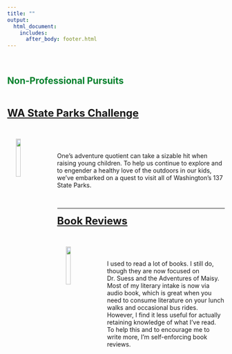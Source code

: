 ```yaml
---
title: ""
output: 
  html_document:
    includes:
      after_body: footer.html
---
```


&nbsp;
&nbsp;

## <span style="color:#00802b"> Non-Professional Pursuits

&nbsp;

<a style="font-weight:bold;font-size:24px" href="waparks.html">WA State Parks Challenge</a>

&nbsp;

<img src="images/wastateparks_logo.jpeg" style="width:15%; margin-left:20px; margin-right: 20px" align="left">

&nbsp;

One's adventure quotient can take a sizable hit when raising young children.  To help us continue to explore and to engender a healthy love of the outdoors in our kids, we've embarked on a quest to visit all of Washington's 137 State Parks.  

&nbsp;

---------------------------------

<a style="font-weight:bold;font-size:24px" href="books.html">Book Reviews</a>

&nbsp;

<img src="images/bookreview.png" style="width:15%; margin-left:20px; margin-right: 20px" align="left">

&nbsp;

I used to read a lot of books. I still do, though they are now focused on Dr. Suess and the Adventures of Maisy.  Most of my literary intake is now via audio book, which is great when you need to consume literature on your lunch walks and occasional bus rides.  However, I find it less useful for actually retaining knowledge of what I've read.  To help this and to encourage me to write more, I'm self-enforcing book reviews.

&nbsp;
---------------------------------

<!-- <a style="font-weight:bold;font-size:24px" href="on-being-fair.html">On Being Fair</a> -->

<!-- &nbsp; -->

<!-- An irregularly updated look at contemporary issues through the lens of fairness.   -->

<!-- &nbsp; -->
<!-- &nbsp; -->



